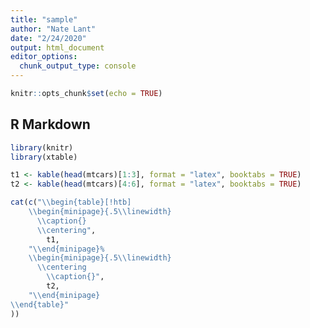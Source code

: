 ```yaml
---
title: "sample"
author: "Nate Lant"
date: "2/24/2020"
output: html_document
editor_options: 
  chunk_output_type: console
---
```


```r
knitr::opts_chunk$set(echo = TRUE)
```

## R Markdown

```r
library(knitr)
library(xtable)

t1 <- kable(head(mtcars)[1:3], format = "latex", booktabs = TRUE)
t2 <- kable(head(mtcars)[4:6], format = "latex", booktabs = TRUE)

cat(c("\\begin{table}[!htb]
    \\begin{minipage}{.5\\linewidth}
      \\caption{}
      \\centering",
        t1,
    "\\end{minipage}%
    \\begin{minipage}{.5\\linewidth}
      \\centering
        \\caption{}",
        t2,
    "\\end{minipage} 
\\end{table}"
))  
```
